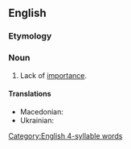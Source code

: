 ==English==

===Etymology===
{{prefix|en|un|importance}}

===Noun===
{{en-noun|-}}

# Lack of [[importance]].

====Translations====
{{trans-top|lack of importance}}
{{trans-mid}}
* Macedonian: {{t|mk|неважност|f}}
* Ukrainian: {{t|uk|неважли́вість|f}}
{{trans-bottom}}

[[Category:English 4-syllable words]]